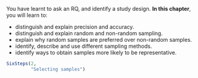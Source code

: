 ::: {.objectivesBox .objectives data-latex="{iconmonstr-target-4-240.png}"}
You have learnt to ask an RQ, and identify a study design.
**In this chapter**, you will learn to:

* distinguish and explain precision and accuracy.
* distinguish and explain random and non-random sampling.
* explain why random samples are preferred over non-random samples.
* identify, describe and use different sampling methods.
* identify ways to obtain samples more likely to be representative.
:::


```r
SixSteps(2, 
         "Selecting samples")
```